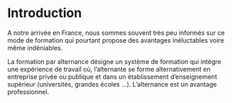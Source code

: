 # Introduction

A notre arrivée en France, nous sommes souvent très peu informés sur ce mode de formation qui pourtant propose des avantages inéluctables voire même indéniables.

La formation par alternance désigne un système de formation qui intègre une expérience de travail où, l’alternante se forme alternativement en entreprise privée ou publique et dans un établissement d’enseignement supérieur (universités, grandes écoles …). L’alternance est un avantage professionnel.